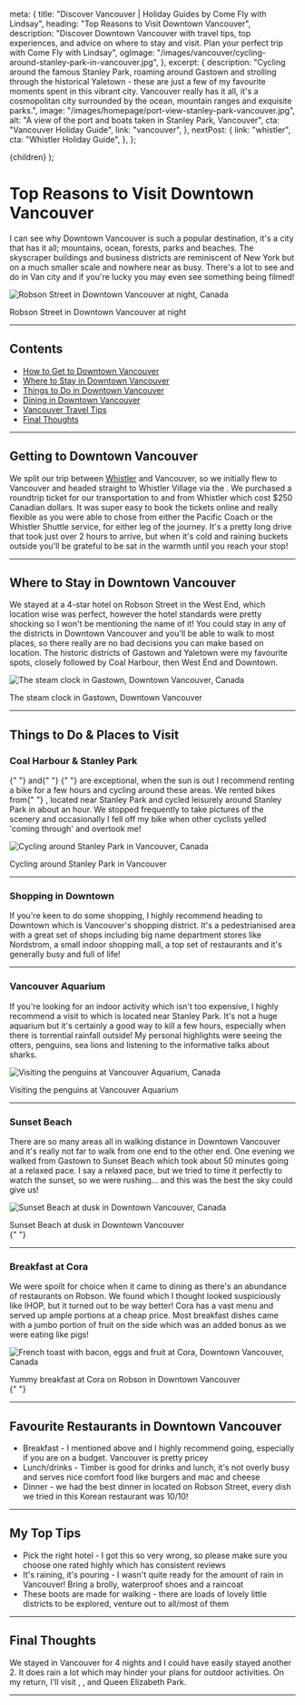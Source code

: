 
  meta: {
    title: "Discover Vancouver | Holiday Guides by Come Fly with Lindsay",
    heading: "Top Reasons to Visit Downtown Vancouver",
    description:
      "Discover Downtown Vancouver with travel tips, top experiences, and advice on where to stay and visit. Plan your perfect trip with Come Fly with Lindsay",
    ogImage: "/images/vancouver/cycling-around-stanley-park-in-vancouver.jpg",
  },
  excerpt: {
    description:
      "Cycling around the famous Stanley Park, roaming around Gastown and strolling through the historical Yaletown - these are just a few of my favourite moments spent in this vibrant city. Vancouver really has it all, it's a cosmopolitan city surrounded by the ocean, mountain ranges and exquisite parks.",
    image: "/images/homepage/port-view-stanley-park-vancouver.jpg",
    alt: "A view of the port and boats taken in Stanley Park, Vancouver",
    cta: "Vancouver Holiday Guide",
    link: "vancouver",
  },
  nextPost: {
    link: "whistler",
    cta: "Whistler Holiday Guide",
  },
};

  <BlogPost details={details}>{children}</BlogPost>
);

# Top Reasons to Visit Downtown Vancouver

<PostDetails dateUpdated="Oct 2017" />

I can see why Downtown Vancouver is such a popular destination, it's a city that has it all; mountains, ocean, forests, parks and beaches. The skyscraper buildings and business districts are reminiscent of New York but on a much smaller scale and nowhere near as busy. There's a lot to see and do in Van city and if you're lucky you may even see something being filmed!

![Robson Street in Downtown Vancouver at night, Canada](/images/vancouver/downtown-vancouver-at-night.jpg)

<figcaption>Robson Street in Downtown Vancouver at night</figcaption>

---

## Contents

- [How to Get to Downtown Vancouver](#getting-there)
- [Where to Stay in Downtown Vancouver](#accommodation)
- [Things to Do in Downtown Vancouver](#things-to-do)
- [Dining in Downtown Vancouver](#dining)
- [Vancouver Travel Tips](#tips)
- [Final Thoughts](#summary)

---

## Getting to Downtown Vancouver<a name="getting-there"></a>

We split our trip between [Whistler](whistler) and Vancouver, so we initially flew to Vancouver and headed straight to Whistler Village via the <ExternalLink
cta="Whistler Shuttle"
href="https://www.whistler.com/getting-here/road/shuttle/"
/>. We purchased a roundtrip ticket for our transportation to and from Whistler which cost $250 Canadian dollars. It was super easy to book the tickets online and really flexible as you were able to chose from either the Pacific Coach or the Whistler Shuttle service, for either leg of the journey. It's a pretty long drive that took just over 2 hours to arrive, but when it's cold and raining buckets outside you'll be grateful to be sat in the warmth until you reach your stop!

---

## Where to Stay in Downtown Vancouver<a name="accommodation"></a>

We stayed at a 4-star hotel on Robson Street in the West End, which location wise was perfect, however the hotel standards were pretty shocking so I won't be mentioning the name of it! You could stay in any of the districts in Downtown Vancouver and you'll be able to walk to most places, so there really are no bad decisions you can make based on location. The historic districts of Gastown and Yaletown were my favourite spots, closely followed by Coal Harbour, then West End and Downtown.

![The steam clock in Gastown, Downtown Vancouver, Canada](/images/vancouver/steam-clock-gastown-vancouver.jpg)

<figcaption>The steam clock in Gastown, Downtown Vancouver</figcaption>

---

## Things to Do &amp; Places to Visit<a name="things-to-do"></a>

### Coal Harbour &amp; Stanley Park

<p>
  <ExternalLink
    cta="Coal Harbour"
    href="https://vancouver.ca/parks-recreation-culture/coal-harbour-seawall.aspx"
  />{" "}
  and{" "}
  <ExternalLink
    cta="Stanley Park"
    href="https://vancouver.ca/parks-recreation-culture/stanley-park.aspx"
  />{" "}
  are exceptional, when the sun is out I recommend renting a bike for a few
  hours and cycling around these areas. We rented bikes from{" "}
  <ExternalLink cta="Spokes" href="https://spokesbicyclerentals.com/" />,
  located near Stanley Park and cycled leisurely around Stanley Park in about an
  hour. We stopped frequently to take pictures of the scenery and occasionally I
  fell off my bike when other cyclists yelled 'coming through' and overtook me!
</p>

![Cycling around Stanley Park in Vancouver, Canada](/images/vancouver/cycling-around-stanley-park-in-vancouver.jpg)

<figcaption>Cycling around Stanley Park in Vancouver</figcaption>

---

### Shopping in Downtown

If you're keen to do some shopping, I highly recommend heading to Downtown which is Vancouver's shopping district. It's a pedestrianised area with a great set of shops including big name department stores like Nordstrom, a small indoor shopping mall, a top set of restaurants and it's generally busy and full of life!

---

### Vancouver Aquarium

If you're looking for an indoor activity which isn't too expensive, I highly recommend a visit to <ExternalLink
cta="Vancouver Aquarium"
href="https://www.vanaqua.org/"
/> which is located near Stanley Park. It's not a huge aquarium but it's certainly a good way to kill a few hours, especially when there is torrential rainfall outside! My personal highlights were seeing the otters, penguins, sea lions and listening to the informative talks about sharks.

![Visiting the penguins at Vancouver Aquarium, Canada](/images/vancouver/penguins-at-vancouver-aquarium-canada.jpg)

<figcaption>Visiting the penguins at Vancouver Aquarium</figcaption>

---

### Sunset Beach

There are so many areas all in walking distance in Downtown Vancouver and it's really not far to walk from one end to the other end. One evening we walked from Gastown to Sunset Beach which took about 50 minutes going at a relaxed pace. I say a relaxed pace, but we tried to time it perfectly to watch the sunset, so we were rushing... and this was the best the sky could give us!

![Sunset Beach at dusk in Downtown Vancouver, Canada](/images/vancouver/sunset-beach-vancouver-canada.jpg)

<figcaption>Sunset Beach at dusk in Downtown Vancouver</figcaption>{" "}

---

### Breakfast at Cora

We were spoilt for choice when it came to dining as there's an abundance of restaurants on Robson. We found <ExternalLink
cta="Cora"
href="https://www.chezcora.com/en/"
/> which I thought looked suspiciously like IHOP, but it turned out to be way better! Cora has a vast menu and served up ample portions at a cheap price. Most breakfast dishes came with a jumbo portion of fruit on the side which was an added bonus as we were eating like pigs!

![French toast with bacon, eggs and fruit at Cora, Downtown Vancouver, Canada](/images/vancouver/french-toast-with-fruit-cora-vancouver.jpg)

<figcaption>
  Yummy breakfast at Cora on Robson in Downtown Vancouver
</figcaption>{" "}

---

## Favourite Restaurants in Downtown Vancouver<a name="dining"></a>

- Breakfast - I mentioned <ExternalLink
  cta="Cora"
  href="https://www.chezcora.com/en/"
  /> above and I highly recommend going, especially if you are on a budget. Vancouver is pretty pricey
- Lunch/drinks - Timber is good for drinks and lunch, it's not overly busy and serves nice comfort food like burgers and mac and cheese
- Dinner - we had the best dinner in <ExternalLink
  cta="Sura"
  href="https://www.surakoreancuisine.com/#robson"
  /> located on Robson Street, every dish we tried in this Korean restaurant was 10/10!

---

## My Top Tips<a name="tips"></a>

- Pick the right hotel - I got this so very wrong, so please make sure you choose one rated highly which has consistent reviews
- It's raining, it's pouring - I wasn't quite ready for the amount of rain in Vancouver! Bring a brolly, waterproof shoes and a raincoat
- These boots are made for walking - there are loads of lovely little districts to be explored, venture out to all/most of them

---

## Final Thoughts<a name="summary"></a>

We stayed in Vancouver for 4 nights and I could have easily stayed another 2. It does rain a lot which may hinder your plans for outdoor activities. On my return, I'll visit <ExternalLink
cta="Capilano Suspension Bridge"
href="https://www.capbridge.com/"
/>, <ExternalLink
cta="Granville Island"
href="https://granvilleisland.com"
/>, <ExternalLink
cta="VanDusen Botanical Garden"
href="http://vandusengarden.org/"
/> and Queen Elizabeth Park.

---
